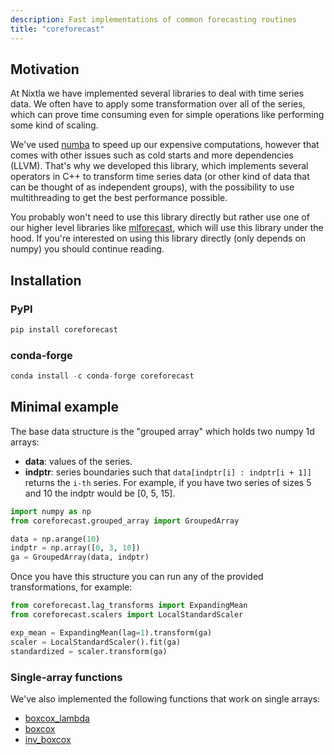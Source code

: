 ```yaml
---
description: Fast implementations of common forecasting routines
title: "coreforecast"
---
```

## Motivation
At Nixtla we have implemented several libraries to deal with time series data. We often have to apply some transformation over all of the series, which can prove time consuming even for simple operations like performing some kind of scaling.

We've used [numba](https://numba.pydata.org/) to speed up our expensive computations, however that comes with other issues such as cold starts and more dependencies (LLVM). That's why we developed this library, which implements several operators in C++ to transform time series data (or other kind of data that can be thought of as independent groups), with the possibility to use multithreading to get the best performance possible.

You probably won't need to use this library directly but rather use one of our higher level libraries like [mlforecast](https://nixtlaverse.nixtla.io/mlforecast/docs/how-to-guides/lag_transforms_guide.html#built-in-transformations-experimental), which will use this library under the hood. If you're interested on using this library directly (only depends on numpy) you should continue reading.

## Installation

### PyPI
```python
pip install coreforecast
```

### conda-forge
```python
conda install -c conda-forge coreforecast
```

## Minimal example
The base data structure is the "grouped array" which holds two numpy 1d arrays:

* **data**: values of the series.
* **indptr**: series boundaries such that `data[indptr[i] : indptr[i + 1]]` returns the `i-th` series. For example, if you have two series of sizes 5 and 10 the indptr would be [0, 5, 15].

```python
import numpy as np
from coreforecast.grouped_array import GroupedArray

data = np.arange(10)
indptr = np.array([0, 3, 10])
ga = GroupedArray(data, indptr)
```

Once you have this structure you can run any of the provided transformations, for example:

```python
from coreforecast.lag_transforms import ExpandingMean
from coreforecast.scalers import LocalStandardScaler

exp_mean = ExpandingMean(lag=1).transform(ga)
scaler = LocalStandardScaler().fit(ga)
standardized = scaler.transform(ga)
```

### Single-array functions
We've also implemented the following functions that work on single arrays:

* [boxcox_lambda](https://nixtlaverse.nixtla.io/coreforecast/scalers#function-boxcox-lambda)
* [boxcox](https://nixtlaverse.nixtla.io/coreforecast/scalers#function-boxcox)
* [inv_boxcox](https://nixtlaverse.nixtla.io/coreforecast/scalers#function-inv-boxcox)